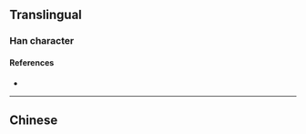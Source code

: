 {{also|唄}}
{{character info}}
==Translingual==

===Han character===
{{Han char|rn=30|rad=口|as=04|sn=7|four=|canj=RBO,XRBO|ids=⿰口贝}}

====References====
* {{Han ref|kx=0181.191|hdz=10589.020|uh=5457|ud=21591}}

----

==Chinese==
{{zh-see|唄}}